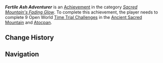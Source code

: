 {{Achievement Infobox
|title        = Fertile Ash Adventurer
|id           = 
|order id     = 
|category     = Sacred Mountain's Fading Glow
|description  = Complete 9 Open World [[Time Trial Challenge]]s in the [[Ancient Sacred Mountain]] and [[Atocpan]].
|requirements = 
|primogems    = 20
|tracking     = Tracks the amount of Open World mechanism-activated Time Trial Challenges completed.
|topic        = Time Trial Challenges
|hidden       = 
|set          = Fertile Ash Adventurer
|tier         = 3
|tiers_total  = 3
}}
'''''Fertile Ash Adventurer''''' is an [[Achievement]] in the category ''[[Sacred Mountain's Fading Glow]]''. To complete this achievement, the player needs to complete 9 Open World [[Time Trial Challenge]]s in the [[Ancient Sacred Mountain]] and [[Atocpan]].

==Change History==
{{Change History|5.5}}

==Navigation==
{{Achievement Navbox}}